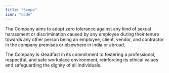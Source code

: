 ```yaml
---
title: "Scope"
icon: "code"
---
```


The Company aims to adopt zero tolerance against any kind of sexual harassment or discrimination caused by any employee during their tenure towards any other person being an employee, client, vendor, and contractor in the company premises or elsewhere in India or abroad.

The Company is steadfast in its commitment to fostering a professional, respectful, and safe workplace environment, reinforcing its ethical values and safeguarding the dignity of all individuals.